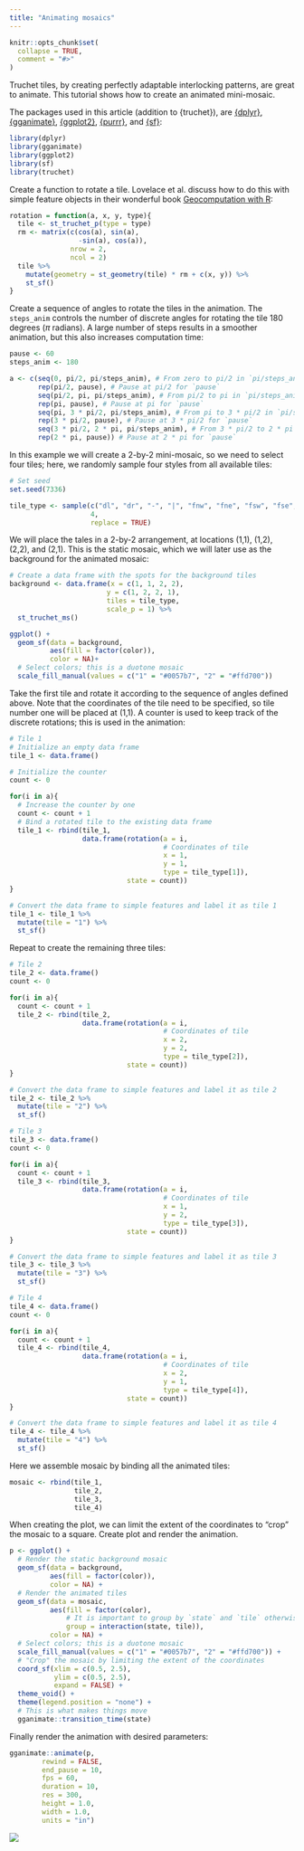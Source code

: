 ```yaml
---
title: "Animating mosaics"
---
```


```r
knitr::opts_chunk$set(
  collapse = TRUE,
  comment = "#>"
)
```

Truchet tiles, by creating perfectly adaptable interlocking patterns, are great to animate. This tutorial shows how to create an animated mini-mosaic.

The packages used in this article (addition to {truchet}), are [{dplyr}](https://dplyr.tidyverse.org/index.htm), [{gganimate}](https://gganimate.com/articles/gganimate.html), [{ggplot2}](https://ggplot2.tidyverse.org/), [{purrr}](https://purrr.tidyverse.org/), and [{sf}](https://r-spatial.github.io/sf/):
```r
library(dplyr)
library(gganimate)
library(ggplot2)
library(sf)
library(truchet)
```

Create a function to rotate a tile. Lovelace et al. discuss how to do this with simple feature objects in their wonderful book [Geocomputation with R](https://geocompr.robinlovelace.net/geometric-operations.html#affine-transformations):
```r
rotation = function(a, x, y, type){
  tile <- st_truchet_p(type = type)
  rm <- matrix(c(cos(a), sin(a), 
                 -sin(a), cos(a)),
               nrow = 2, 
               ncol = 2)
  tile %>%
    mutate(geometry = st_geometry(tile) * rm + c(x, y)) %>%
    st_sf()
} 
```

Create a sequence of angles to rotate the tiles in the animation. The `steps_anim` controls the number of discrete angles for rotating the tile 180 degrees ($\pi$ radians). A large number of steps results in a smoother animation, but this also increases computation time:
```r
pause <- 60
steps_anim <- 180

a <- c(seq(0, pi/2, pi/steps_anim), # From zero to pi/2 in `pi/steps_anim` increments, basically a 90 degrees rotation
       rep(pi/2, pause), # Pause at pi/2 for `pause` 
       seq(pi/2, pi, pi/steps_anim), # From pi/2 to pi in `pi/steps_anim` increments, another 90 degrees rotation
       rep(pi, pause), # Pause at pi for `pause` 
       seq(pi, 3 * pi/2, pi/steps_anim), # From pi to 3 * pi/2 in `pi/steps_anim` increments, another 90 degrees rotation
       rep(3 * pi/2, pause), # Pause at 3 * pi/2 for `pause` 
       seq(3 * pi/2, 2 * pi, pi/steps_anim), # From 3 * pi/2 to 2 * pi in `pi/steps_anim` increments, another 90 degrees rotation
       rep(2 * pi, pause)) # Pause at 2 * pi for `pause` 
```

In this example we will create a 2-by-2 mini-mosaic, so we need to select four tiles; here, we randomly sample four styles from all available tiles:
```r
# Set seed
set.seed(7336)

tile_type <- sample(c("dl", "dr", "-", "|", "fnw", "fne", "fsw", "fse", "+", "+.", "x.", "tn"),
                    4, 
                    replace = TRUE)
```

We will place the tales in a 2-by-2 arrangement, at locations (1,1), (1,2), (2,2), and (2,1). This is the static mosaic, which we will later use as the background for the animated mosaic:
```r
# Create a data frame with the spots for the background tiles
background <- data.frame(x = c(1, 1, 2, 2),
                        y = c(1, 2, 2, 1),
                        tiles = tile_type,
                        scale_p = 1) %>%
  st_truchet_ms()

ggplot() +
  geom_sf(data = background,
          aes(fill = factor(color)),
          color = NA)+
  # Select colors; this is a duotone mosaic
  scale_fill_manual(values = c("1" = "#0057b7", "2" = "#ffd700"))
```

Take the first tile and rotate it according to the sequence of angles defined above. Note that the coordinates of the tile need to be specified, so tile number one will be placed at (1,1). A counter is used to keep track of the discrete rotations; this is used in the animation:
```r
# Tile 1
# Initialize an empty data frame
tile_1 <- data.frame()

# Initialize the counter
count <- 0

for(i in a){
  # Increase the counter by one
  count <- count + 1
  # Bind a rotated tile to the existing data frame
  tile_1 <- rbind(tile_1,
                  data.frame(rotation(a = i, 
                                      # Coordinates of tile
                                      x = 1, 
                                      y = 1, 
                                      type = tile_type[1]), 
                             state = count))
}

# Convert the data frame to simple features and label it as tile 1
tile_1 <- tile_1 %>%
  mutate(tile = "1") %>%
  st_sf()
```

Repeat to create the remaining three tiles:
```r
# Tile 2
tile_2 <- data.frame()
count <- 0

for(i in a){
  count <- count + 1
  tile_2 <- rbind(tile_2,
                  data.frame(rotation(a = i, 
                                      # Coordinates of tile
                                      x = 2, 
                                      y = 2, 
                                      type = tile_type[2]), 
                             state = count))
}

# Convert the data frame to simple features and label it as tile 2
tile_2 <- tile_2 %>%
  mutate(tile = "2") %>%
  st_sf()

# Tile 3
tile_3 <- data.frame()
count <- 0

for(i in a){
  count <- count + 1
  tile_3 <- rbind(tile_3,
                  data.frame(rotation(a = i, 
                                      # Coordinates of tile
                                      x = 1, 
                                      y = 2, 
                                      type = tile_type[3]), 
                             state = count))
}

# Convert the data frame to simple features and label it as tile 3
tile_3 <- tile_3 %>%
  mutate(tile = "3") %>%
  st_sf()

# Tile 4
tile_4 <- data.frame()
count <- 0

for(i in a){
  count <- count + 1
  tile_4 <- rbind(tile_4,
                  data.frame(rotation(a = i, 
                                      # Coordinates of tile
                                      x = 2, 
                                      y = 1, 
                                      type = tile_type[4]), 
                             state = count))
}

# Convert the data frame to simple features and label it as tile 4
tile_4 <- tile_4 %>%
  mutate(tile = "4") %>%
  st_sf()
```

Here we assemble mosaic by binding all the animated tiles:
```r
mosaic <- rbind(tile_1,
                tile_2,
                tile_3,
                tile_4)
```

When creating the plot, we can limit the extent of the coordinates to "crop" the mosaic to a square. Create plot and render the animation. 
```r
p <- ggplot() +
  # Render the static background mosaic
  geom_sf(data = background,
          aes(fill = factor(color)),
          color = NA) +
  # Render the animated tiles
  geom_sf(data = mosaic,
          aes(fill = factor(color),
              # It is important to group by `state` and `tile` otherwise the animation gets wacky
              group = interaction(state, tile)),
          color = NA) +
  # Select colors; this is a duotone mosaic
  scale_fill_manual(values = c("1" = "#0057b7", "2" = "#ffd700")) + 
  # "Crop" the mosaic by limiting the extent of the coordinates
  coord_sf(xlim = c(0.5, 2.5),
           ylim = c(0.5, 2.5),
           expand = FALSE) +
  theme_void() +
  theme(legend.position = "none") +
  # This is what makes things move
  gganimate::transition_time(state)
```

Finally render the animation with desired parameters:
```r
gganimate::animate(p, 
        rewind = FALSE,
        end_pause = 10,
        fps = 60,
        duration = 10,
        res = 300,
        height = 1.0, 
        width = 1.0,
        units = "in")
```

![](animated-mosaic-7336.gif)
